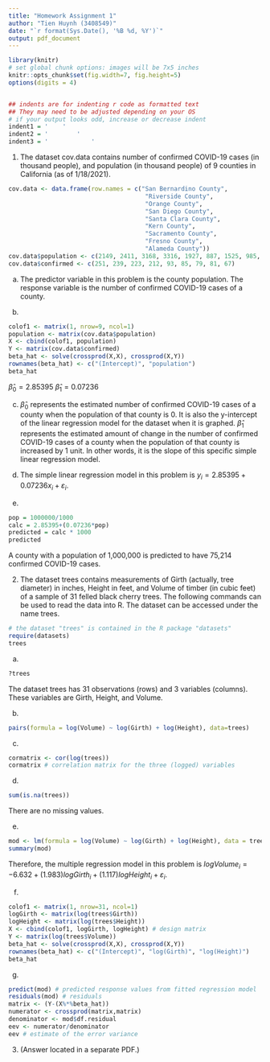 ```yaml
---
title: "Homework Assignment 1"
author: "Tien Huynh (3408549)"
date: "`r format(Sys.Date(), '%B %d, %Y')`"
output: pdf_document
---
```



```r
library(knitr)
# set global chunk options: images will be 7x5 inches
knitr::opts_chunk$set(fig.width=7, fig.height=5)
options(digits = 4)


## indents are for indenting r code as formatted text
## They may need to be adjusted depending on your OS
# if your output looks odd, increase or decrease indent
indent1 = '    '
indent2 = '        '
indent3 = '            '
```

1. The dataset cov.data contains number of confirmed COVID-19 cases (in thousand people), and population (in thousand people) of 9 counties in California (as of 1/18/2021).

```r
cov.data <- data.frame(row.names = c("San Bernardino County",
                                      "Riverside County",
                                      "Orange County",
                                      "San Diego County",
                                      "Santa Clara County",
                                      "Kern County",
                                      "Sacramento County",
                                      "Fresno County",
                                      "Alameda County"))
cov.data$population <- c(2149, 2411, 3168, 3316, 1927, 887, 1525, 985, 1657)
cov.data$confirmed <- c(251, 239, 223, 212, 93, 85, 79, 81, 67)
```

a) 
The predictor variable in this problem is the county population. The response variable is the number of confirmed COVID-19 cases of a county.

b)  
```r
colof1 <- matrix(1, nrow=9, ncol=1)
population <- matrix(cov.data$population)
X <- cbind(colof1, population)
Y <- matrix(cov.data$confirmed)
beta_hat <- solve(crossprod(X,X), crossprod(X,Y))
rownames(beta_hat) <- c("(Intercept)", "population")
beta_hat
```
$\hat\beta_0 = 2.85395$
$\hat\beta_1 = 0.07236$

c)  
$\hat\beta_0$ represents the estimated number of confirmed COVID-19 cases of a county when the population of that county is 0. It is also the y-intercept of the linear regression model for the dataset when it is graphed. $\hat\beta_1$ represents the estimated amount of change in the number of confirmed COVID-19 cases of a county when the population of that county is increased by 1 unit. In other words, it is the slope of this specific simple linear regression model.

d) 
The simple linear regression model in this problem is $y_i = 2.85395 + 0.07236 x_i + \varepsilon_i$.

e)
```r
pop = 1000000/1000
calc = 2.85395+(0.07236*pop)
predicted = calc * 1000
predicted
```
A county with a population of 1,000,000 is predicted to have 75,214 confirmed COVID-19 cases.

2. The dataset trees contains measurements of Girth (actually, tree diameter) in inches, Height in feet, and Volume of timber (in cubic feet) of a sample of 31 felled black cherry trees. The following commands can be used to read the data into R. The dataset can be accessed under the name
trees.

```r
# the dataset "trees" is contained in the R package "datasets"
require(datasets)
trees
```

a)
```r
?trees
```

The dataset trees has 31 observations (rows) and 3 variables (columns). These variables are Girth, Height, and Volume.

b)
```r
pairs(formula = log(Volume) ~ log(Girth) + log(Height), data=trees)
```

c)
```r
cormatrix <- cor(log(trees))
cormatrix # correlation matrix for the three (logged) variables
```

d)
```r
sum(is.na(trees))
```

There are no missing values.

e)
```r
mod <- lm(formula = log(Volume) ~ log(Girth) + log(Height), data = trees)
summary(mod)
```

Therefore, the multiple regression model in this problem is $log Volume_i = -6.632 + (1.983)log Girth_i + (1.117)logHeight_i + \varepsilon_i$.

f)
```r
colof1 <- matrix(1, nrow=31, ncol=1)
logGirth <- matrix(log(trees$Girth))
logHeight <- matrix(log(trees$Height))
X <- cbind(colof1, logGirth, logHeight) # design matrix
Y <- matrix(log(trees$Volume))
beta_hat <- solve(crossprod(X,X), crossprod(X,Y))
rownames(beta_hat) <- c("(Intercept)", "log(Girth)", "log(Height)")
beta_hat
```

g)
```r
predict(mod) # predicted response values from fitted regression model
residuals(mod) # residuals
matrix <- (Y-(X%*%beta_hat))
numerator <- crossprod(matrix,matrix)
denominator <- mod$df.residual
eev <- numerator/denominator
eev # estimate of the error variance
```

3. (Answer located in a separate PDF.)
